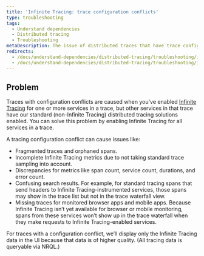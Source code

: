 ```yaml
---
title: 'Infinite Tracing: trace configuration conflicts'
type: troubleshooting
tags:
  - Understand dependencies
  - Distributed tracing
  - Troubleshooting
metaDescription: The issue of distributed traces that have trace configuration conflicts (some services having Infinite Tracing and some have standard tracing).
redirects:
  - /docs/understand-dependencies/distributed-tracing/troubleshooting/infinite-tracing-tracing-configuration-conflicts
  - /docs/understand-dependencies/distributed-tracing/troubleshooting/infinite-tracing-trace-configuration-conflicts
---
```


## Problem

Traces with configuration conflicts are caused when you've enabled [Infinite Tracing](/docs/understand-dependencies/distributed-tracing/infinite-tracing/introduction-infinite-tracing) for one or more services in a trace, but other services in that trace have our standard (non-Infinite Tracing) distributed tracing solutions enabled. You can solve this problem by enabling Infinite Tracing for all services in a trace.

A tracing configuration conflict can cause issues like:

* Fragmented traces and orphaned spans.
* Incomplete Infinite Tracing metrics due to not taking standard trace sampling into account.
* Discrepancies for metrics like span count, service count, durations, and error count.
* Confusing search results. For example, for standard tracing spans that send headers to Infinite Tracing-instrumented services, those spans may show in the trace list but not in the trace waterfall view.
* Missing traces for monitored browser apps and mobile apps. Because Infinite Tracing isn’t yet available for browser or mobile monitoring, spans from these services won’t show up in the trace waterfall when they make requests to Infinite Tracing-enabled services.

For traces with a configuration conflict, we’ll display only the Infinite Tracing data in the UI because that data is of higher quality. (All tracing data is queryable via NRQL.)
